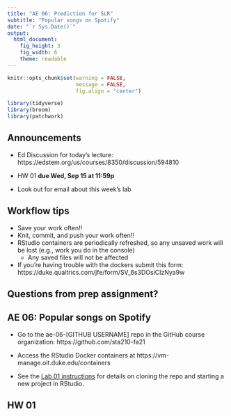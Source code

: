 ```yaml
---
title: "AE 06: Prediction for SLR"
subtitle: "Popular songs on Spotify"
date: "`r Sys.Date()`"
output: 
  html_document: 
    fig_height: 3
    fig_width: 6
    theme: readable
---
```


```r
knitr::opts_chunk$set(warning = FALSE, 
                      message = FALSE, 
                      fig.align = "center")
```

```r
library(tidyverse)
library(broom)
library(patchwork)
```

## Announcements

- Ed Discussion for today's lecture: https://edstem.org/us/courses/8350/discussion/594810

- HW 01 **due Wed, Sep 15 at 11:59p**

- Look out for email about this week's lab

## Workflow tips

- Save your work often!!
- Knit, commit, and push your work often!!
- RStudio containers are periodically refreshed, so any unsaved work will be lost (e.g., work you do in the console)
  - Any saved files will not be affected
- If you're having trouble with the dockers submit this form: https://duke.qualtrics.com/jfe/form/SV_6s3DOsiCIzNya9w

## Questions from prep assignment? 

##  AE 06: Popular songs on Spotify

- Go to the ae-06-[GITHUB USERNAME] repo in the GitHub course organization: https://github.com/sta210-fa21

- Access the RStudio Docker containers at https://vm-manage.oit.duke.edu/containers

- See the [Lab 01 instructions](https://sta210-fa21.netlify.app/labs/lab-01-ikea.html) for details on cloning the repo and starting a new project in RStudio.

## HW 01
